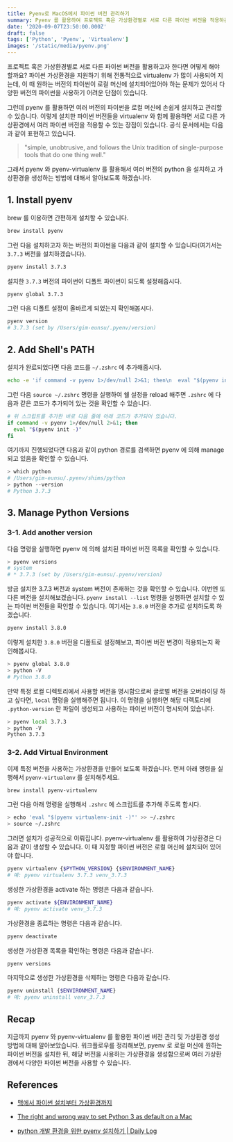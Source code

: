 ```yaml
---
title: Pyenv로 MacOS에서 파이썬 버전 관리하기
summary: Pyenv 를 활용하여 프로젝트 혹은 가상환경별로 서로 다른 파이썬 버전을 적용하는 방법에 대해서 알아봅시다.
date: '2020-09-07T23:50:00.000Z'
draft: false
tags: ['Python', 'Pyenv', 'Virtualenv']
images: '/static/media/pyenv.png'
---
```


프로젝트 혹은 가상환경별로 서로 다른 파이썬 버전을 활용하고자 한다면 어떻게 해야 할까요? 파이썬 가상환경을 지원하기 위해 전통적으로 virtualenv 가 많이 사용되어 지는데, 이 때 원하는 버전의 파이썬이 로컬 머신에 설치되어있어야 하는 문제가 있어서 다양한 버전의 파이썬을 사용하기 어려운 단점이 있습니다.

그런데 pyenv 를 활용하면 여러 버전의 파이썬을 로컬 머신에 손쉽게 설치하고 관리할 수 있습니다. 이렇게 설치한 파이썬 버전들을 virtualenv 와 함께 활용하면 서로 다른 가상환경에서 여러 파이썬 버전을 적용할 수 있는 장점이 있습니다. 공식 문서에서는 다음과 같이 표현하고 있습니다.

> "simple, unobtrusive, and follows the Unix tradition of single-purpose tools that do one thing well."

그래서 pyenv 와 pyenv-virtualenv 를 활용해서 여러 버전의 python 을 설치하고 가상환경을 생성하는 방법에 대해서 알아보도록 하겠습니다.

## 1. Install pyenv

brew 를 이용하면 간편하게 설치할 수 있습니다.

```bash
brew install pyenv
```

그런 다음 설치하고자 하는 버전의 파이썬을 다음과 같이 설치할 수 있습니다(여기서는 `3.7.3` 버전을 설치하겠습니다).

```bash
pyenv install 3.7.3
```

설치한 `3.7.3` 버전의 파이썬이 디폴트 파이썬이 되도록 설정해줍시다.

```bash
pyenv global 3.7.3
```

그런 다음 디폴트 설정이 올바르게 되었는지 확인해봅시다.

```bash
pyenv version
# 3.7.3 (set by /Users/gim-eunsu/.pyenv/version)
```

## 2. Add Shell's PATH

설치가 완료되었다면 다음 코드를 `~/.zshrc` 에 추가해줍시다.

```bash
echo -e 'if command -v pyenv 1>/dev/null 2>&1; then\n  eval "$(pyenv init -)"\nfi' >> ~/.zshrc
```

그런 다음 `source ~/.zshrc` 명령을 실행하여 쉘 설정을 reload 해주면 `.zshrc` 에 다음과 같은 코드가 추가되어 있는 것을 확인할 수 있습니다.

```bash
# 위 스크립트를 추가한 바로 다음 줄에 아래 코드가 추가되어 있습니다.
if command -v pyenv 1>/dev/null 2>&1; then
  eval "$(pyenv init -)"
fi
```

여기까지 진행되었다면 다음과 같이 python 경로를 검색하면 pyenv 에 의해 manage 되고 있음을 확인할 수 있습니다.

```bash
> which python
# /Users/gim-eunsu/.pyenv/shims/python
> python --version
# Python 3.7.3
```

## 3. Manage Python Versions

### 3-1. Add another version

다음 명령을 실행하면 pyenv 에 의해 설치된 파이썬 버전 목록을 확인할 수 있습니다.

```bash
> pyenv versions
# system
# * 3.7.3 (set by /Users/gim-eunsu/.pyenv/version)
```

방금 설치한 3.7.3 버전과 system 버전이 존재하는 것을 확인할 수 있습니다. 이번엔 또 다른 버전을 설치해보겠습니다. `pyenv install --list` 명령을 실행하면 설치할 수 있는 파이썬 버전들을 확인할 수 있습니다. 여기서는 `3.8.0` 버전을 추가로 설치하도록 하겠습니다.

```bash
pyenv install 3.8.0
```

이렇게 설치한 `3.8.0` 버전을 디폴트로 설정해보고, 파이썬 버전 변경이 적용되는지 확인해봅시다.

```bash
> pyenv global 3.8.0
> python -V
# Python 3.8.0
```

만약 특정 로컬 디렉토리에서 사용할 버전을 명시함으로써 글로벌 버전을 오버라이딩 하고 싶다면, `local` 명령을 실행해주면 됩니다. 이 명령을 실행하면 해당 디렉토리에 `.python-version` 란 파일이 생성되고 사용하는 파이썬 버전이 명시되어 있습니다.

```bash
> pyenv local 3.7.3
> python -V
Python 3.7.3
```

### 3-2. Add Virtual Environment

이제 특정 버전을 사용하는 가상환경을 만들어 보도록 하겠습니다. 먼저 아래 명령을 실행해서 `pyenv-virtualenv` 를 설치해주세요.

```bash
brew install pyenv-virtualenv
```

그런 다음 아래 명령을 실행해서 `.zshrc` 에 스크립트를 추가해 주도록 합시다.

```bash
> echo 'eval "$(pyenv virtualenv-init -)"' >> ~/.zshrc
> source ~/.zshrc
```

그러면 설치가 성공적으로 이뤄집니다. pyenv-virtualenv 를 활용하여 가상환경은 다음과 같이 생성할 수 있습니다. 이 때 지정할 파이썬 버전은 로컬 머신에 설치되어 있어야 합니다.

```bash
pyenv virtualenv {$PYTHON_VERSION} {$ENVIRONMENT_NAME}
# 예: pyenv virtualenv 3.7.3 venv_3.7.3
```

생성한 가상환경을 activate 하는 명령은 다음과 같습니다.

```bash
pyenv activate ${ENVIRONMENT_NAME}
# 예: pyenv activate venv_3.7.3
```

가상환경을 종료하는 명령은 다음과 같습니다.

```bash
pyenv deactivate
```

생성한 가상환경 목록을 확인하는 명령은 다음과 같습니다.

```bash
pyenv versions
```

마지막으로 생성한 가상환경을 삭제하는 명령은 다음과 같습니다.

```bash
pyenv uninstall {$ENVIRONMENT_NAME}
# 예: pyenv uninstall venv_3.7.3
```

## Recap

지금까지 pyenv 와 pyenv-virtualenv 를 활용한 파이썬 버전 관리 및 가상환경 생성 방법에 대해 알아보았습니다. 워크플로우를 정리해보면, pyenv 로 로컬 머신에 원하는 파이썬 버전을 설치한 뒤, 해당 버전을 사용하는 가상환경을 생성함으로써 여러 가상환경에서 다양한 파이썬 버전을 사용할 수 있습니다.

## References

- [맥에서 파이썬 설치부터 가상환경까지](https://dailyheumsi.tistory.com/214)

- [The right and wrong way to set Python 3 as default on a Mac](https://opensource.com/article/19/5/python-3-default-mac)

- [python 개발 환경을 위한 pyenv 설치하기 | Daily Log](https://jiyeonseo.github.io/2016/07/27/install-pyenv/)
